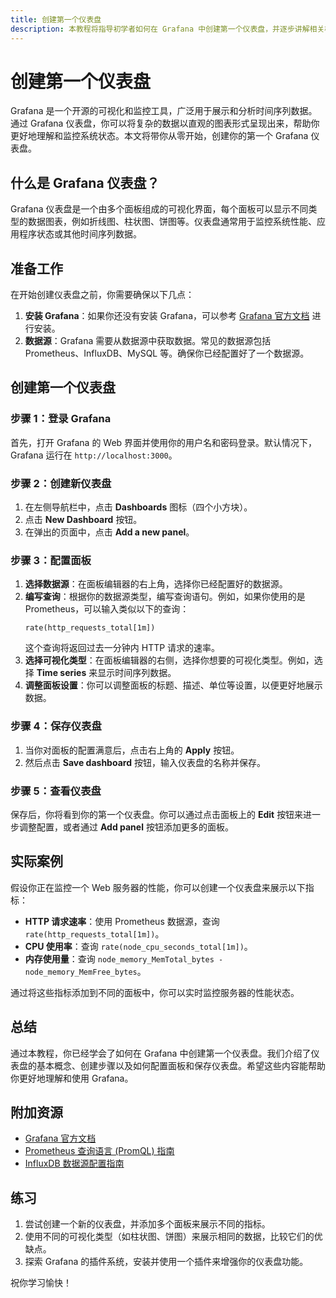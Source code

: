 ```yaml
---
title: 创建第一个仪表盘
description: 本教程将指导初学者如何在 Grafana 中创建第一个仪表盘，并逐步讲解相关概念和操作步骤。
---
```


# 创建第一个仪表盘

Grafana 是一个开源的可视化和监控工具，广泛用于展示和分析时间序列数据。通过 Grafana 仪表盘，你可以将复杂的数据以直观的图表形式呈现出来，帮助你更好地理解和监控系统状态。本文将带你从零开始，创建你的第一个 Grafana 仪表盘。

## 什么是 Grafana 仪表盘？

Grafana 仪表盘是一个由多个面板组成的可视化界面，每个面板可以显示不同类型的数据图表，例如折线图、柱状图、饼图等。仪表盘通常用于监控系统性能、应用程序状态或其他时间序列数据。

## 准备工作

在开始创建仪表盘之前，你需要确保以下几点：

1. **安装 Grafana**：如果你还没有安装 Grafana，可以参考 [Grafana 官方文档](https://grafana.com/docs/grafana/latest/installation/) 进行安装。
2. **数据源**：Grafana 需要从数据源中获取数据。常见的数据源包括 Prometheus、InfluxDB、MySQL 等。确保你已经配置好了一个数据源。

## 创建第一个仪表盘

### 步骤 1：登录 Grafana

首先，打开 Grafana 的 Web 界面并使用你的用户名和密码登录。默认情况下，Grafana 运行在 `http://localhost:3000`。

### 步骤 2：创建新仪表盘

1. 在左侧导航栏中，点击 **Dashboards** 图标（四个小方块）。
2. 点击 **New Dashboard** 按钮。
3. 在弹出的页面中，点击 **Add a new panel**。

### 步骤 3：配置面板

1. **选择数据源**：在面板编辑器的右上角，选择你已经配置好的数据源。
2. **编写查询**：根据你的数据源类型，编写查询语句。例如，如果你使用的是 Prometheus，可以输入类似以下的查询：
   ```promql
   rate(http_requests_total[1m])
   ```
   这个查询将返回过去一分钟内 HTTP 请求的速率。
3. **选择可视化类型**：在面板编辑器的右侧，选择你想要的可视化类型。例如，选择 **Time series** 来显示时间序列数据。
4. **调整面板设置**：你可以调整面板的标题、描述、单位等设置，以便更好地展示数据。

### 步骤 4：保存仪表盘

1. 当你对面板的配置满意后，点击右上角的 **Apply** 按钮。
2. 然后点击 **Save dashboard** 按钮，输入仪表盘的名称并保存。

### 步骤 5：查看仪表盘

保存后，你将看到你的第一个仪表盘。你可以通过点击面板上的 **Edit** 按钮来进一步调整配置，或者通过 **Add panel** 按钮添加更多的面板。

## 实际案例

假设你正在监控一个 Web 服务器的性能，你可以创建一个仪表盘来展示以下指标：

- **HTTP 请求速率**：使用 Prometheus 数据源，查询 `rate(http_requests_total[1m])`。
- **CPU 使用率**：查询 `rate(node_cpu_seconds_total[1m])`。
- **内存使用量**：查询 `node_memory_MemTotal_bytes - node_memory_MemFree_bytes`。

通过将这些指标添加到不同的面板中，你可以实时监控服务器的性能状态。

## 总结

通过本教程，你已经学会了如何在 Grafana 中创建第一个仪表盘。我们介绍了仪表盘的基本概念、创建步骤以及如何配置面板和保存仪表盘。希望这些内容能帮助你更好地理解和使用 Grafana。

## 附加资源

- [Grafana 官方文档](https://grafana.com/docs/grafana/latest/)
- [Prometheus 查询语言 (PromQL) 指南](https://prometheus.io/docs/prometheus/latest/querying/basics/)
- [InfluxDB 数据源配置指南](https://grafana.com/docs/grafana/latest/datasources/influxdb/)

## 练习

1. 尝试创建一个新的仪表盘，并添加多个面板来展示不同的指标。
2. 使用不同的可视化类型（如柱状图、饼图）来展示相同的数据，比较它们的优缺点。
3. 探索 Grafana 的插件系统，安装并使用一个插件来增强你的仪表盘功能。

祝你学习愉快！
